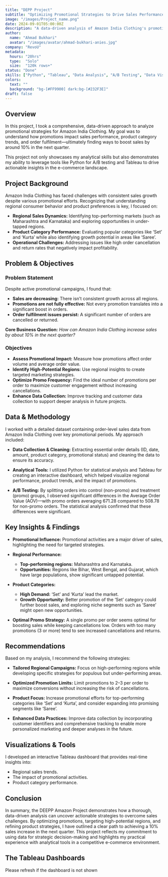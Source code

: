 ```yaml
---
title: "DEPP Project"
subtitle: "Optimizing Promotional Strategies to Drive Sales Performance"
image: "/images/Project_name.png"
date: 2024-09-01T05:00:00Z
description: "A data-driven analysis of Amazon India Clothing's promotional strategies, executed as part of the DEEPP (Data End-to-End Portfolio Project) from RevoU. The project leverages Python and Tableau to identify actionable insights for boosting sales performance."
author:
  name: "Ahmad Bukhari"
  avatar: "/images/avatar/ahmad-bukhari-anies.jpg"
company: "RevoU"
metadata:
  hours: "20hrs"
  type:  "Solo"
  size:  "120k rows+"
status: "Done"
skills: ["Python", "Tableau", "Data Analysis", "A/B Testing", "Data Visualization"]
colors:
  text: ""
  background: "bg-[#FF9900] dark:bg-[#232F3E]"
draft: false
---
```


## Overview
In this project, I took a comprehensive, data-driven approach to analyze promotional strategies for Amazon India Clothing. My goal was to understand how promotions impact sales performance, product category trends, and order fulfilment—ultimately finding ways to boost sales by around 10% in the next quarter.

This project not only showcases my analytical skills but also demonstrates my ability to leverage tools like Python for A/B testing and Tableau to drive actionable insights in the e-commerce landscape.

## Project Background
Amazon India Clothing has faced challenges with consistent sales growth despite various promotional efforts. Recognizing that understanding regional consumer behavior and product preferences is key, I focused on:
- **Regional Sales Dynamics:** Identifying top-performing markets (such as Maharashtra and Karnataka) and exploring opportunities in under-tapped regions.
- **Product Category Performance:** Evaluating popular categories like ‘Set’ and ‘Kurta’ while also identifying growth potential in areas like ‘Saree’.
- **Operational Challenges:** Addressing issues like high order cancellation and return rates that negatively impact profitability.

## Problem & Objectives

### Problem Statement
Despite active promotional campaigns, I found that:
- **Sales are decreasing:** There isn’t consistent growth across all regions.
- **Promotions are not fully effective:** Not every promotion translates into a significant boost in orders.
- **Order fulfilment issues persist:** A significant number of orders are cancelled or returned.

**Core Business Question:**
*How can Amazon India Clothing increase sales by about 10% in the next quarter?*

### Objectives
- **Assess Promotional Impact:** Measure how promotions affect order volume and average order value.
- **Identify High-Potential Regions:** Use regional insights to create targeted marketing strategies.
- **Optimize Promo Frequency:** Find the ideal number of promotions per order to maximize customer engagement without increasing cancellations.
- **Enhance Data Collection:** Improve tracking and customer data collection to support deeper analysis in future projects.

## Data & Methodology
I worked with a detailed dataset containing order-level sales data from Amazon India Clothing over key promotional periods. My approach included:

- **Data Collection & Cleaning:**
  Extracting essential order details (ID, date, amount, product category, promotional status) and cleaning the data to ensure its accuracy.

- **Analytical Tools:**
  I utilized Python for statistical analysis and Tableau for creating an interactive dashboard, which helped visualize regional performance, product trends, and the impact of promotions.

- **A/B Testing:**
  By splitting orders into control (non-promo) and treatment (promo) groups, I observed significant differences in the Average Order Value (AOV)—with promo orders averaging 671.28 compared to 508.78 for non-promo orders. The statistical analysis confirmed that these differences were significant.

## Key Insights & Findings
- **Promotional Influence:**
  Promotional activities are a major driver of sales, highlighting the need for targeted strategies.

- **Regional Performance:**
  - **Top-performing regions:** Maharashtra and Karnataka.
  - **Opportunities:** Regions like Bihar, West Bengal, and Gujarat, which have large populations, show significant untapped potential.

- **Product Categories:**
  - **High Demand:** ‘Set’ and ‘Kurta’ lead the market.
  - **Growth Opportunity:** Better promotion of the ‘Set’ category could further boost sales, and exploring niche segments such as ‘Saree’ might open new opportunities.

- **Optimal Promo Strategy:**
  A single promo per order seems optimal for boosting sales while keeping cancellations low. Orders with too many promotions (3 or more) tend to see increased cancellations and returns.

## Recommendations
Based on my analysis, I recommend the following strategies:
- **Tailored Regional Campaigns:**
  Focus on high-performing regions while developing specific strategies for populous but under-performing areas.

- **Optimized Promotion Limits:**
  Limit promotions to 2–3 per order to maximize conversions without increasing the risk of cancellations.

- **Product Focus:**
  Increase promotional efforts for top-performing categories like ‘Set’ and ‘Kurta’, and consider expanding into promising segments like ‘Saree’.

- **Enhanced Data Practices:**
  Improve data collection by incorporating customer identifiers and comprehensive tracking to enable more personalized marketing and deeper analyses in the future.

## Visualizations & Tools
I developed an interactive Tableau dashboard that provides real-time insights into:
- Regional sales trends.
- The impact of promotional activities.
- Product category performance.

## Conclusion
In summary, the DEEPP Amazon Project demonstrates how a thorough, data-driven analysis can uncover actionable strategies to overcome sales challenges. By optimizing promotions, targeting high-potential regions, and refining product strategies, I have outlined a clear path to achieving a 10% sales increase in the next quarter. This project reflects my commitment to using data for strategic decision-making and highlights my practical experience with analytical tools in a competitive e-commerce environment.


## The Tableau Dashboards

<TableauEmbed/>
Please refresh if the dashboard is not shown
